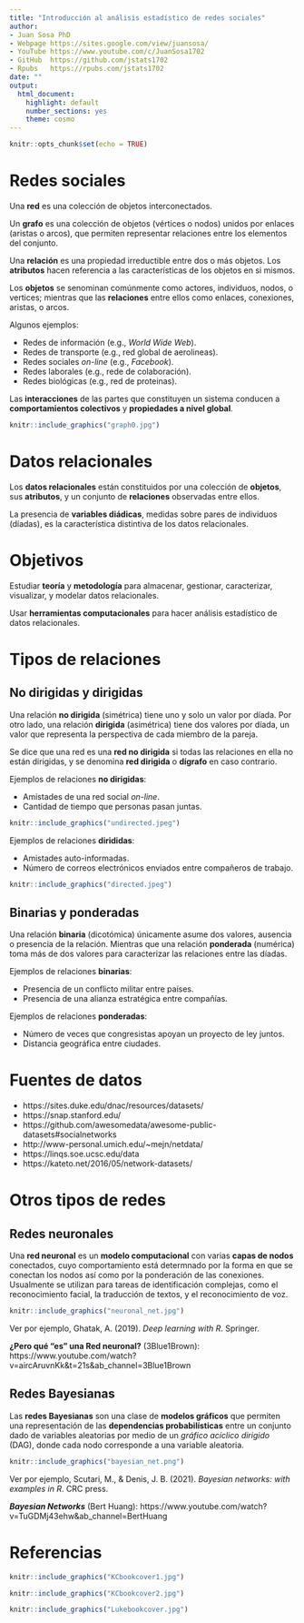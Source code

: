 ---
title: "Introducción al análisis estadístico de redes sociales"
author: 
- Juan Sosa PhD
- Webpage https://sites.google.com/view/juansosa/ 
- YouTube https://www.youtube.com/c/JuanSosa1702 
- GitHub  https://github.com/jstats1702 
- Rpubs   https://rpubs.com/jstats1702
date: ""
output:
  html_document:
    highlight: default
    number_sections: yes
    theme: cosmo
---

```{r setup, include=FALSE}
knitr::opts_chunk$set(echo = TRUE)
```

# Redes sociales

Una **red** es una colección de objetos interconectados.

Un **grafo** es una colección de objetos (vértices o nodos) unidos por enlaces (aristas o arcos), que permiten representar relaciones entre los elementos del conjunto.

Una **relación** es una propiedad irreductible entre dos o más objetos. Los **atributos** hacen referencia a las características de los objetos en si mismos.

Los **objetos** se senominan comúnmente como actores, individuos, nodos, o vertices; mientras que las **relaciones** entre ellos como enlaces, conexiones, aristas, o arcos.

Algunos ejemplos:

- Redes de información (e.g., *World Wide Web*).
- Redes de transporte (e.g., red global de aerolineas).
- Redes sociales *on-line* (e.g., *Facebook*).
- Redes laborales (e.g., rede de colaboración).
- Redes biológicas (e.g., red de proteinas).

Las **interacciones** de las partes que constituyen un sistema conducen a **comportamientos colectivos** y **propiedades a nivel global**.

```{r, eval = TRUE, echo=FALSE, out.width="60%", fig.pos = 'H', fig.align = 'center'}
knitr::include_graphics("graph0.jpg")
```

# Datos relacionales

Los **datos relacionales** están constituidos por una colección de **objetos**, sus **atributos**, y un conjunto de **relaciones** observadas entre ellos.

La presencia de **variables diádicas**, medidas sobre pares de individuos (díadas), es la característica distintiva de los datos relacionales.

# Objetivos

Estudiar **teoría** y **metodología** para almacenar, gestionar, caracterizar, visualizar, y modelar datos relacionales.

Usar **herramientas computacionales** para hacer análisis estadístico de datos relacionales.

# Tipos de relaciones

## No dirigidas y dirigidas

Una relación **no dirigida** (simétrica) tiene uno y solo un valor por díada. Por otro lado, una relación **dirigida** (asimétrica) tiene dos valores por díada, un valor que representa la perspectiva de cada miembro de la pareja. 

Se dice que una red es una **red no dirigida** si todas las relaciones en ella no están dirigidas, y se denomina **red dirigida** o **dígrafo** en caso contrario.

Ejemplos de relaciones **no dirigidas**:

- Amistades de una red social *on-line*.
- Cantidad de tiempo que personas pasan juntas.

```{r, eval = TRUE, echo=FALSE, out.width="40%", fig.pos = 'H', fig.align = 'center'}
knitr::include_graphics("undirected.jpeg")
```

Ejemplos de relaciones **dirididas**:

- Amistades auto-informadas.
- Número de correos electrónicos enviados entre compañeros de trabajo.

```{r, eval = TRUE, echo=FALSE, out.width="40%", fig.pos = 'H', fig.align = 'center'}
knitr::include_graphics("directed.jpeg")
```

## Binarias y ponderadas

Una relación **binaria** (dicotómica) únicamente asume dos valores, ausencia o presencia de la relación. Mientras que una relación **ponderada** (numérica) toma más de dos valores para caracterizar las relaciones entre las díadas.

Ejemplos de relaciones **binarias**:

- Presencia de un conflicto militar entre países.
- Presencia de una alianza estratégica entre compañías. 

Ejemplos de relaciones **ponderadas**:

- Número de veces que congresistas apoyan un proyecto de ley juntos.
- Distancia geográfica entre ciudades.

# Fuentes de datos

- https://sites.duke.edu/dnac/resources/datasets/
- https://snap.stanford.edu/
- https://github.com/awesomedata/awesome-public-datasets#socialnetworks
- http://www-personal.umich.edu/~mejn/netdata/
- https://linqs.soe.ucsc.edu/data
- https://kateto.net/2016/05/network-datasets/

# Otros tipos de redes

## Redes neuronales

Una **red neuronal** es un **modelo computacional** con varias **capas de nodos** conectados, cuyo comportamiento está determnado por la forma en que se conectan los nodos así como por la ponderación de las conexiones. Usualmente se utilizan para tareas de identificación complejas, como el reconocimiento facial, la traducción de textos, y el reconocimiento de voz.

```{r, eval = TRUE, echo=FALSE, out.width="50%", fig.pos = 'H', fig.align = 'center'}
knitr::include_graphics("neuronal_net.jpg")
```

Ver por ejemplo, Ghatak, A. (2019). *Deep learning with R*. Springer.

**¿Pero qué "es" una Red neuronal?** (3Blue1Brown): https://www.youtube.com/watch?v=aircAruvnKk&t=21s&ab_channel=3Blue1Brown

## Redes Bayesianas
            
Las **redes Bayesianas** son una clase de **modelos gráficos** que permiten una representación de las **dependencias probabilísticas** entre un conjunto dado de variables aleatorias por medio de un *gráfico acíclico dirigido* (DAG), donde cada nodo corresponde a una variable aleatoria.

```{r, eval = TRUE, echo=FALSE, out.width="33%", fig.pos = 'H', fig.align = 'center'}
knitr::include_graphics("bayesian_net.png")
```

Ver por ejemplo, Scutari, M., & Denis, J. B. (2021). *Bayesian networks: with examples in R*. CRC press.

***Bayesian Networks*** (Bert Huang): https://www.youtube.com/watch?v=TuGDMj43ehw&ab_channel=BertHuang

# Referencias

```{r, eval = TRUE, echo=FALSE, out.width="25%", fig.pos = 'H', fig.align = 'center'}
knitr::include_graphics("KCbookcover1.jpg")
```

```{r, eval = TRUE, echo=FALSE, out.width="25%", fig.pos = 'H', fig.align = 'center'}
knitr::include_graphics("KCbookcover2.jpg")
```

```{r, eval = TRUE, echo=FALSE, out.width="25%", fig.pos = 'H', fig.align = 'center'}
knitr::include_graphics("Lukebookcover.jpg")
```
